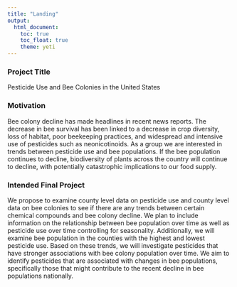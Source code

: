 ```yaml
---
title: "Landing"
output: 
  html_document:
    toc: true
    toc_float: true
    theme: yeti
---
```


### Project Title
Pesticide Use and Bee Colonies in the United States

### Motivation 
Bee colony decline has made headlines in recent news reports. The decrease in bee survival has been linked to a decrease in crop diversity, loss of habitat, poor beekeeping practices, and widespread and intensive use of pesticides such as neonicotinoids. As a group we are interested in trends between pesticide use and bee populations. If the bee population continues to decline, biodiversity of plants across the country will continue to decline, with potentially catastrophic implications to our food supply.

### Intended Final Project 
We propose to examine county level data on pesticide use and county level data on bee colonies to see if there are any trends between certain chemical compounds and bee colony decline. We plan to include information on the relationship between bee population over time as well as pesticide use over time controlling for seasonality. Additionally, we will examine bee population in the counties with the highest and lowest pesticide use. Based on these trends, we will investigate pesticides that have stronger associations with bee colony population over time. We aim to identify pesticides that are associated with changes in bee populations, specifically those that might contribute to the recent decline in bee populations nationally. 